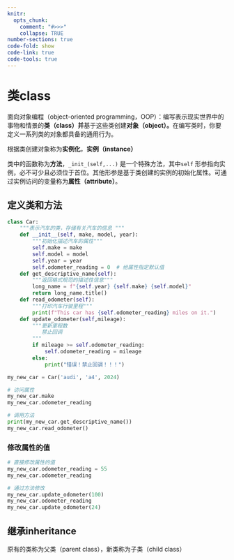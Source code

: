 ```yaml
---
knitr: 
  opts_chunk: 
    comment: "#>>>"
    collapse: TRUE
number-sections: true
code-fold: show
code-link: true
code-tools: true
---
```


# 类class

面向对象编程（object-oriented programming，OOP）：编写表示现实世界中的事物和情景的**类（class）并**基于这些类创建**对象（object）。**在编写类时，你要定义一系列类的对象都具备的通用行为。

根据类创建对象称为**实例化**，**实例（instance）**

类中的函数称为**方法**，`_init_(self,...)` 是一个特殊方法，其中`self` 形参指向实例，必不可少且必须位于首位。其他形参是基于类创建的实例的初始化属性。可通过实例访问的变量称为**属性（attribute）**。

## 定义类和方法

```python
class Car:
    """表示汽车的类，存储有关汽车的信息 """
    def __init__(self, make, model, year): 
        """初始化描述汽车的属性""" 
        self.make = make 
        self.model = model 
        self.year = year 
        self.odometer_reading = 0  # 给属性指定默认值
    def get_descriptive_name(self): 
        """返回格式规范的描述性信息""" 
        long_name = f"{self.year} {self.make} {self.model}" 
        return long_name.title() 
    def read_odometer(self):
        """打印汽车行驶里程"""
        print(f"This car has {self.odometer_reading} miles on it.")
    def update_odometer(self,mileage):
        """更新里程数
           禁止回调
        """
        if mileage >= self.odometer_reading:
            self.odometer_reading = mileage
        else:
            print("错误！禁止回调！！！")

my_new_car = Car('audi', 'a4', 2024)

# 访问属性
my_new_car.make
my_new_car.odometer_reading

# 调用方法
print(my_new_car.get_descriptive_name())
my_new_car.read_odometer() 
```

### 修改属性的值

```python
# 直接修改属性的值
my_new_car.odometer_reading = 55
my_new_car.odometer_reading

# 通过方法修改
my_new_car.update_odometer(100)
my_new_car.odometer_reading
my_new_car.update_odometer(24)
```

## 继承inheritance

原有的类称为父类（parent class），新类称为子类（child class）
